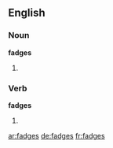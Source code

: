 ==English==

===Noun===
'''fadges'''

# {{plural of|fadge}}

===Verb===
'''fadges'''

# {{third-person singular of|fadge}}

[[ar:fadges]]
[[de:fadges]]
[[fr:fadges]]